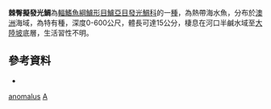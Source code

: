 {{Speciesbox
| taxon = Apogonops anomalus
| binomial_authority = [[Ogilby|Ogilby]], 1896
| status = NE
| status_system = IUCN3.1
}}

'''棘臀擬發光鯛'''為[[輻鰭魚綱|輻鰭魚綱]][[鱸形目|鱸形目]][[鱸亞目|鱸亞目]][[發光鯛科|發光鯛科]]的一[[種|種]]，為熱帶海水魚，分布於[[澳洲|澳洲]]海域，為特有種，深度0-600公尺，體長可達15公分，棲息在河口半鹹水域至[[大陸坡|大陸坡]]底層，生活習性不明。

==參考資料==
*{{FishBase_species|genus=Apogonops|species=anomalus|year=2016|month=8}}

{{鱸形目小作品}}
{{Taxonbar}}
[[Category:擬發光鯛屬|anomalus]]
[[Category:1896年描述的魚類|A]]